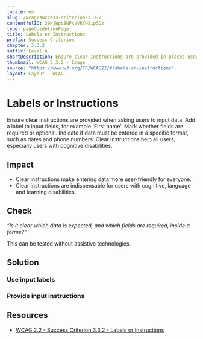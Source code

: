 ```yaml
---
locale: en
slug: /wcag/success-criterion-3-3-2
contentfulID: 39HjWpo8NPxVVRYHSip3Oz
type: pageGuidelinePage
title: Labels or Instructions
prefix: Success Criterion
chapter: 3.3.2
suffix: Level A
shortDescription: Ensure clear instructions are provided in places users have to input data.
thumbnail: WCAG 3.3.2 - Image
source: "https://www.w3.org/TR/WCAG22/#labels-or-instructions"
layout: Layout - WCAG
---
```


# Labels or Instructions

Ensure clear instructions are provided when asking users to input data. Add a label to input fields, for example 'First name'. Mark whether fields are required or optional. Indicate if data must be entered in a specific format, such as dates and phone numbers. Clear instructions help all users, especially users with cognitive disabilities.

## Impact

- Clear instructions make entering data more user-friendly for everyone.
- Clear instructions are indispensable for users with cognitive, language and learning disabilities.

## Check

*“Is it clear which data is expected, and which fields are required, inside a forms?”*

This can be tested without assistive technologies.

## Solution

### Use input labels

<CodeSample id="input-label" locale="en"/>

### Provide input instructions

<CodeSample id="input-instructions" locale="en"/>

## Resources

- [WCAG 2.2 - Success Criterion 3.3.2 - Labels or Instructions](https://www.w3.org/TR/WCAG22/#labels-or-instructions)